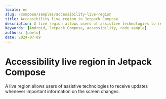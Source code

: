 ```yaml
---
locale: en
slug: /compose/samples/accessibility-live-region
title: Accessibility live region in Jetpack Compose
description: A live region allows users of assistive technologies to receive updates whenever important information on the screen changes.
keywords: [Android, Jetpack Compose, accessibility, code sample]
authors: [pavlo]
date: 2024-07-09
---
```


# Accessibility live region in Jetpack Compose

A live region allows users of assistive technologies to receive updates whenever important information on the screen changes.

<CodeSample id="accessibility-live-region" platform="compose" locale="en"/>
